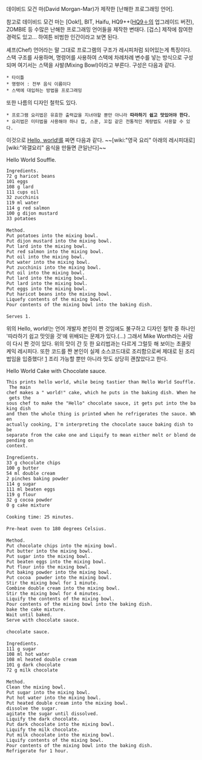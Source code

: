 데이비드 모건 마(David Morgan-Mar)가 제작한 [난해한 프로그래밍 언어].

참고로 데이비드 모건 마는 [Ook!], BIT, Haifu, HQ9++([[HQ9＋]]의 업그레이드 버전), ZOMBIE 등 수많은 난해한 프로그래밍 언어들을 제작한 변태다. [겁스] 제작에 참여한 경력도 있고... 하여튼 비범한 인간이라고 보면 된다.

셰프(Chef) 언어라는 말 그대로 프로그램의 구조가 레시피처럼 되어있는게 특징이다. 스택 구조를 사용하며, 명령어를 사용하여 스택에 차례차례 변수를 넣는 방식으로 구성되며 여기서는 스택을 사발(Mixing Bowl)이라고 부른다. 구성은 다음과 같다.

 * 타이틀
 * 명령어 : 전부 음식 이름이다
 * 스택에 대입하는 방법을 프로그래밍

또한 나름의 디자인 철학도 있다.

 * 프로그램 요리법은 유효한 출력값을 지녀야할 뿐만 아니라 '''따라하기 쉽고 맛있어야 한다.'''
 * 요리법은 미터법을 사용해야 하나 컵, 스푼, 꼬집 같은 전통적인 계량법도 사용할 수 있다.

이것으로 [[Hello, world!]]를 짜면 다음과 같다. ~~[wiki:"영국 요리" 아래의 레시피대로] [wiki:"와갤요리" 음식을 만들면 큰일난다]~~


Hello World Souffle.
 
 Ingredients.
 72 g haricot beans
 101 eggs
 108 g lard
 111 cups oil
 32 zucchinis
 119 ml water
 114 g red salmon
 100 g dijon mustard
 33 potatoes
 
 Method.
 Put potatoes into the mixing bowl.
 Put dijon mustard into the mixing bowl.
 Put lard into the mixing bowl.
 Put red salmon into the mixing bowl.
 Put oil into the mixing bowl.
 Put water into the mixing bowl.
 Put zucchinis into the mixing bowl.
 Put oil into the mixing bowl.
 Put lard into the mixing bowl.
 Put lard into the mixing bowl.
 Put eggs into the mixing bowl.
 Put haricot beans into the mixing bowl.
 Liquefy contents of the mixing bowl.
 Pour contents of the mixing bowl into the baking dish.
 
 Serves 1.

위의 Hello, world!는 언어 개발자 본인이 짠 것임에도 불구하고 디자인 철학 중 하나인 '따라하기 쉽고 맛잇을 것'에 위배되는 문제가 있다.(...) 그래서 Mike Worth라는 사람이 다시 짠 것이 있다. 위의 맛이 간 듯 한 요리법과는 다르게 그럴듯 해 보이는 초콜릿 케익 레시피다. 또한 코드를 짠 본인이 실제 소스코드대로 조리함으로써 제대로 된 조리법임을 입증했다! [http://www.mike-worth.com/2013/03/31/baking-a-hello-world-cake/]  조리 가능할 뿐만 아니라 맛도 상당히 괜찮았다고 한다.


Hello World Cake with Chocolate sauce.
 
 This prints hello world, while being tastier than Hello World Souffle. The main
 chef makes a " world!" cake, which he puts in the baking dish. When he gets the
 sous chef to make the "Hello" chocolate sauce, it gets put into the baking dish
 and then the whole thing is printed when he refrigerates the sauce. When
 actually cooking, I'm interpreting the chocolate sauce baking dish to be
 separate from the cake one and Liquify to mean either melt or blend depending on
 context.
 
 Ingredients.
 33 g chocolate chips
 100 g butter
 54 ml double cream
 2 pinches baking powder
 114 g sugar
 111 ml beaten eggs
 119 g flour
 32 g cocoa powder
 0 g cake mixture
 
 Cooking time: 25 minutes.
 
 Pre-heat oven to 180 degrees Celsius.
 
 Method.
 Put chocolate chips into the mixing bowl.
 Put butter into the mixing bowl.
 Put sugar into the mixing bowl.
 Put beaten eggs into the mixing bowl.
 Put flour into the mixing bowl.
 Put baking powder into the mixing bowl.
 Put cocoa  powder into the mixing bowl.
 Stir the mixing bowl for 1 minute.
 Combine double cream into the mixing bowl.
 Stir the mixing bowl for 4 minutes.
 Liquify the contents of the mixing bowl.
 Pour contents of the mixing bowl into the baking dish.
 bake the cake mixture.
 Wait until baked.
 Serve with chocolate sauce.
 
 chocolate sauce.
 
 Ingredients.
 111 g sugar
 108 ml hot water
 108 ml heated double cream
 101 g dark chocolate
 72 g milk chocolate
 
 Method.
 Clean the mixing bowl.
 Put sugar into the mixing bowl.
 Put hot water into the mixing bowl.
 Put heated double cream into the mixing bowl.
 dissolve the sugar.
 agitate the sugar until dissolved.
 Liquify the dark chocolate.
 Put dark chocolate into the mixing bowl.
 Liquify the milk chocolate.
 Put milk chocolate into the mixing bowl.
 Liquify contents of the mixing bowl.
 Pour contents of the mixing bowl into the baking dish.
 Refrigerate for 1 hour.
